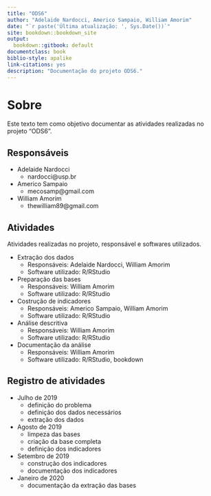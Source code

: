 ```yaml
--- 
title: "ODS6"
author: "Adelaide Nardocci, Americo Sampaio, William Amorim"
date: "`r paste('Última atualização: ', Sys.Date())`"
site: bookdown::bookdown_site
output:
  bookdown::gitbook: default
documentclass: book
biblio-style: apalike
link-citations: yes
description: "Documentação do projeto ODS6."
---
```


# Sobre {-}

Este texto tem como objetivo documentar as atividades realizadas no projeto "ODS6".

## Responsáveis {-}

- Adelaide Nardocci
    - nardocci@usp.br 
- Americo Sampaio
    - mecosamp@gmail.com
- William Amorim
    - thewilliam89@gmail.com

## Atividades {-}

Atividades realizadas no projeto, responsável e softwares utilizados.

- Extração dos dados
    - Responsáveis: Adelaide Nardocci, William Amorim
    - Software utilizado: R/RStudio
- Preparação das bases
    - Responsáveis: William Amorim
    - Software utilizado: R/RStudio
- Costrução de indicadores
    - Responsáveis: Americo Sampaio, William Amorim
    - Software utilizado: R/RStudio
- Análise descritiva
    - Responsáveis: William Amorim
    - Software utilizado: R/RStudio
- Documentação da análise
    - Responsáveis: William Amorim
    - Software utilizado: R/RStudio, bookdown

## Registro de atividades {-}

- Julho de 2019
    - definição do problema
    - definição dos dados necessários
    - extração dos dados
- Agosto de 2019
    - limpeza das bases
    - criação da base completa
    - definição dos indicadores
- Setembro de 2019
    - construção dos indicadores
    - documentação dos indicadores
- Janeiro de 2020
    - documentação da extração das bases
